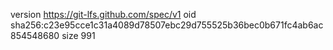 version https://git-lfs.github.com/spec/v1
oid sha256:c23e95cce1c31a4089d78507ebc29d755525b36bec0b671fc4ab6ac854548680
size 991

